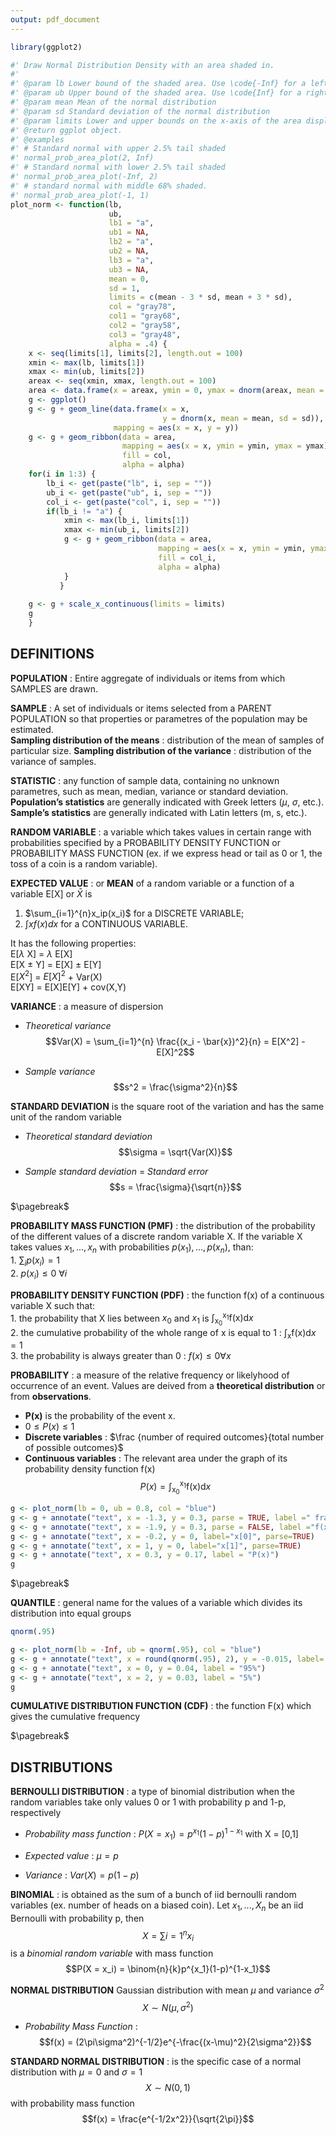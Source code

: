 ```yaml
---
output: pdf_document
---
```

```r
library(ggplot2)

```
```r
#' Draw Normal Distribution Density with an area shaded in.
#'
#' @param lb Lower bound of the shaded area. Use \code{-Inf} for a left tail.
#' @param ub Upper bound of the shaded area. Use \code{Inf} for a right tail.
#' @param mean Mean of the normal distribution
#' @param sd Standard deviation of the normal distribution
#' @param limits Lower and upper bounds on the x-axis of the area displayed.
#' @return ggplot object.
#' @examples
#' # Standard normal with upper 2.5% tail shaded
#' normal_prob_area_plot(2, Inf)
#' # Standard normal with lower 2.5% tail shaded
#' normal_prob_area_plot(-Inf, 2)
#' # standard normal with middle 68% shaded.
#' normal_prob_area_plot(-1, 1)
plot_norm <- function(lb, 
                      ub, 
                      lb1 = "a",
                      ub1 = NA,
                      lb2 = "a",
                      ub2 = NA,
                      lb3 = "a",
                      ub3 = NA,
                      mean = 0, 
                      sd = 1, 
                      limits = c(mean - 3 * sd, mean + 3 * sd), 
                      col = "gray78",
                      col1 = "gray68",
                      col2 = "gray58",
                      col3 = "gray48",
                      alpha = .4) {
    x <- seq(limits[1], limits[2], length.out = 100)
    xmin <- max(lb, limits[1])
    xmax <- min(ub, limits[2])
    areax <- seq(xmin, xmax, length.out = 100)
    area <- data.frame(x = areax, ymin = 0, ymax = dnorm(areax, mean = mean, sd = sd))
    g <- ggplot()
    g <- g + geom_line(data.frame(x = x, 
                                  y = dnorm(x, mean = mean, sd = sd)),
                       mapping = aes(x = x, y = y))
    g <- g + geom_ribbon(data = area, 
                         mapping = aes(x = x, ymin = ymin, ymax = ymax), 
                         fill = col, 
                         alpha = alpha)
    for(i in 1:3) {
        lb_i <- get(paste("lb", i, sep = ""))
        ub_i <- get(paste("ub", i, sep = ""))
        col_i <- get(paste("col", i, sep = ""))
        if(lb_i != "a") {
            xmin <- max(lb_i, limits[1])
            xmax <- min(ub_i, limits[2])
            g <- g + geom_ribbon(data = area, 
                                 mapping = aes(x = x, ymin = ymin, ymax = ymax), 
                                 fill = col_i, 
                                 alpha = alpha)
            }
           }
    
    g <- g + scale_x_continuous(limits = limits)
    g
    }
```
## DEFINITIONS ##
**POPULATION** : Entire aggregate of individuals or items from which SAMPLES are drawn.   

**SAMPLE** : A set of individuals or items selected from a PARENT POPULATION so that properties or parametres of the population may be estimated.   
**Sampling distribution of the means** : distribution of the mean of samples of particular size.
**Sampling distribution of the variance** : distribution of the variance of samples.

**STATISTIC** : any function of sample data, containing no unknown parametres, such as mean, median, variance or standard deviation.    
**Population's statistics** are generally indicated with Greek letters ($\mu$, $\sigma$, etc.).  
**Sample's statistics** are generally indicated with Latin letters (m, s, etc.).  

**RANDOM VARIABLE** : a variable which takes values in certain range with probabilities specified by a PROBABILITY DENSITY FUNCTION or PROBABILITY MASS FUNCTION (ex. if we express head or tail as 0 or 1, the toss of a coin is a random variable).  

**EXPECTED VALUE** : or **MEAN** of a random variable or a function of a variable  E[X] or $\bar{X}$ is

1. $\sum_{i=1}^{n}x_ip(x_i)$ for a DISCRETE VARIABLE;  
2. $\int x f(x)dx$ for a CONTINUOUS VARIABLE.  

It has the following properties:  
E[$\lambda$ X] = $\lambda$ E[X]  
E[X $\pm$ Y] = E[X] $\pm$ E[Y]  
E[$X^2$] = $E[X]^2$ + Var(X)  
E[XY] = E[X]E[Y] + cov(X,Y)  

**VARIANCE** : a measure of dispersion  
   
* *Theoretical variance* $$Var(X) = \sum_{i=1}^{n} \frac{(x_i - \bar{x})^2}{n} = E[X^2] - E[X]^2$$  
   
* *Sample variance* $$s^2 = \frac{\sigma^2}{n}$$   

**STANDARD DEVIATION** is the square root of the variation and has the same unit of the random variable 

* *Theoretical standard deviation* $$\sigma = \sqrt{Var(X)}$$ 

* *Sample standard deviation* = *Standard error* $$s = \frac{\sigma}{\sqrt{n}}$$

$\pagebreak$

**PROBABILITY MASS FUNCTION (PMF)** : the distribution of the probability of the different values of a discrete random variable X.
If the variable X takes values $x_1, ..., x_n$ with probabilities $p(x_1), ..., p(x_n)$, than:  
1. $\sum_{i} p(x_i) = 1$  
2. $p(x_i)\leq 0$ $\forall i$

**PROBABILITY DENSITY FUNCTION (PDF)** : the function f(x) of a continuous variable X such that:  
1. the probability that X lies between $x_0$ and $x_1$ is $\int_\mathrm{x_0}^\mathrm{x_1} \mathrm{f(x)} \mathrm{d}x$   
2. the cumulative probability of the whole range of x is equal to 1 : $\int_\mathrm{x} \mathrm{f(x)} \mathrm{d}x = 1$  
3. the probability is always greater than 0 : $f(x) \leq 0 \forall x$ 

**PROBABILITY** : a measure of the relative frequency or likelyhood of occurrence of an event. Values are deived from a **theoretical distribution** or from **observations**.  

- **P(x)** is the probability of the event x.     
- $0 \leq P(x) \leq 1$  
- **Discrete variables** : $\frac {number of required outcomes}{total number of possible outcomes}$   
- **Continuous variables** : The relevant area under the graph of its probability density function f(x) $$ P(x) = \int_\mathrm{x_0}^\mathrm{x_1} \mathrm{f(x)} \mathrm{d}x  $$

```r
g <- plot_norm(lb = 0, ub = 0.8, col = "blue")
g <- g + annotate("text", x = -1.3, y = 0.3, parse = TRUE, label =" frac( 1, sqrt( 2 * pi)) * e ^ {-x ^ 2 / 2}", size = 4)
g <- g + annotate("text", x = -1.9, y = 0.3, parse = FALSE, label ="f(x) = ", size = 4)
g <- g + annotate("text", x = -0.2, y = 0, label="x[0]", parse=TRUE)
g <- g + annotate("text", x = 1, y = 0, label="x[1]", parse=TRUE)
g <- g + annotate("text", x = 0.3, y = 0.17, label = "P(x)")
g
```     

$\pagebreak$

**QUANTILE** : general name for the values of a variable which divides its distribution into equal groups
```r
qnorm(.95)
```   

```r
g <- plot_norm(lb = -Inf, ub = qnorm(.95), col = "blue")
g <- g + annotate("text", x = round(qnorm(.95), 2), y = -0.015, label= paste("x = ",round(qnorm(.95), 2)))
g <- g + annotate("text", x = 0, y = 0.04, label = "95%")
g <- g + annotate("text", x = 2, y = 0.03, label = "5%")
g
```

**CUMULATIVE DISTRIBUTION FUNCTION (CDF)** : the function F(x) which gives the cumulative frequency

$\pagebreak$

## DISTRIBUTIONS ##

**BERNOULLI DISTRIBUTION** : a type of binomial distribution when the random variables take only values 0 or 1 with probability p and 1-p, respectively  

* *Probability mass function* : $P(X = x_1) = p^{x_1}(1-p)^{1-x_1}$ with X = [0,1]  
     
* *Expected value* : $\mu = p$  

* *Variance* : $Var(X) = p(1-p)$   

**BINOMIAL** : is obtained as the sum of a bunch of iid bernoulli random variables (ex. number of heads on a biased coin). Let $x_1, ..., X_n$ be an iid Bernoulli with probability p, then $$X = \sum{i=1}^{n} x_i$$ is a *binomial random variable* with mass function $$P(X = x_i) = \binom{n}{k}p^{x_1}(1-p)^{1-x_1}$$  

**NORMAL DISTRIBUTION** Gaussian distribution with mean $\mu$ and variance $\sigma^2$  
$$X \sim N(\mu,\sigma^2)$$  

* *Probability Mass Function* : $$f(x) = (2\pi\sigma^2)^{-1/2}e^{-\frac{(x-\mu)^2}{2\sigma^2}}$$

**STANDARD NORMAL DISTRIBUTION** : is the specific case of a normal distribution with $\mu = 0$ and $\sigma = 1$  
$$X \sim N(0,1)$$ 
with probability mass function $$f(x) = \frac{e^{-1/2x^2}}{\sqrt{2\pi}}$$


